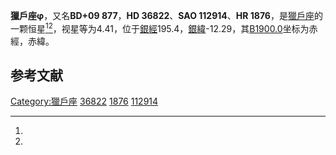 {{Starbox begin
| name = 獵戶座φ
}}
{{Starbox observe
| epoch = [[J2000.0|J2000.0]]
| constell = [[獵戶座|獵戶座]]<ref name=SIMBAD>{{cite web
 | url=http://simbad.u-strasbg.fr/simbad/sim-id?Ident=HR+1876
 | title=Pulsating variable Star
 | publisher=Centre de Données astronomiques de Strasbourg
 | work=SIMBAD
 | accessdate=2012-07-13
 | archive-date=2016-03-16
 | archive-url=https://web.archive.org/web/20160316165559/http://simbad.u-strasbg.fr/simbad/sim-id?Ident=HR+1876
 | dead-url=no
 }}</ref><ref name=DATA>{{cite web
 | url=http://vizier.u-strasbg.fr/viz-bin/VizieR-5?-out.add=.&-source=5050&-corr=PK=HR&-out.max=9999&HR=1876
 | title=VizieR Detailed Page
 | accessdate=2012-07-13
 | archive-date=2016-03-05
 | archive-url=https://web.archive.org/web/20160305082342/http://vizier.u-strasbg.fr/viz-bin/VizieR-5?-out.add=.&-source=5050&-corr=PK=HR&-out.max=9999&HR=1876
 | dead-url=no
 }}</ref>
| 星官 = 
| ra = {{RA|5|34|49.2}}<ref name=SIMBAD /><ref name=DATA />
| dec = {{DEC|+9|29|22}}<ref name=SIMBAD /><ref name=DATA />
| appmag_v = 4.41<ref name=SIMBAD /><ref name=DATA />
}}
{{Starbox character
| class = B0III<ref name=SIMBAD /><ref name=DATA />
| b-v = -0.16<ref name=SIMBAD /><ref name=DATA />
| u-b = -0.97<ref name=SIMBAD /><ref name=DATA />
| r-i = -0.17<ref name=SIMBAD /><ref name=DATA />
| variable = 
}}
{{Starbox astrometry
| radial_v = -0.97
| prop_mo_ra = 33
| parallax = 0
| p_error = 
}}
{{Starbox catalog
| names =BD+09 877，[[SAO星表|SAO]] 112914，[[HD星表|HD]] 36822，[[HR星表|HR]] 1876}}
{{Starbox reference |Simbad=HR+1876}}
{{Starbox end}}

'''獵戶座φ'''，又名'''BD+09 877'''，'''HD 36822'''、'''SAO 112914'''、'''HR 1876'''，是[[獵戶座|獵戶座]]的一颗恒星<ref name=SIMBAD /><ref name=DATA />，视星等为4.41，位于[[銀道座標系|銀經]]195.4，[[銀道座標系|銀緯]]-12.29，其[[B1900.0|B1900.0]]坐标为赤經{{RA|5|29|19.8}}，赤緯{{DEC|+9|-12.29|19}}。

== 参考文献 ==
{{reflist}}

{{star-stub}}

{{獵戶座恒星}}
[[Category:獵戶座|Category:獵戶座]]
[[Category:HD和HDE天體|36822]]
[[Category:HR天體|1876]]
[[Category:SAO天體|112914]]